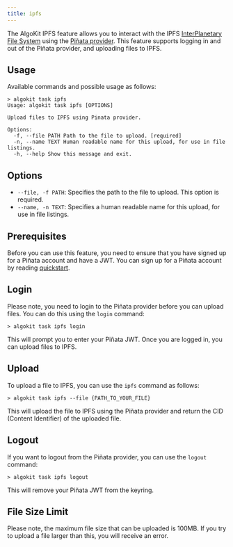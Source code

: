 ```yaml
---
title: ipfs
---
```


The AlgoKit IPFS feature allows you to interact with the IPFS [InterPlanetary File System](https://ipfs.tech/) using the [Piñata provider](https://www.pinata.cloud/). This feature supports logging in and out of the Piñata provider, and uploading files to IPFS.

## Usage

Available commands and possible usage as follows:

```shell showLineNumbers=false frame=none
> algokit task ipfs
Usage: algokit task ipfs [OPTIONS]

Upload files to IPFS using Pinata provider.

Options:
  -f, --file PATH Path to the file to upload. [required]
  -n, --name TEXT Human readable name for this upload, for use in file listings.
  -h, --help Show this message and exit.
```

## Options

- `--file, -f PATH`: Specifies the path to the file to upload. This option is required.
- `--name, -n TEXT`: Specifies a human readable name for this upload, for use in file listings.

## Prerequisites

Before you can use this feature, you need to ensure that you have signed up for a Piñata account and have a JWT. You can sign up for a Piñata account by reading [quickstart](https://docs.pinata.cloud/docs/getting-started).

## Login

Please note, you need to login to the Piñata provider before you can upload files. You can do this using the `login` command:

```shell showLineNumbers=false frame=none
> algokit task ipfs login
```

This will prompt you to enter your Piñata JWT. Once you are logged in, you can upload files to IPFS.

## Upload

To upload a file to IPFS, you can use the `ipfs` command as follows:

```shell showLineNumbers=false frame=none
> algokit task ipfs --file {PATH_TO_YOUR_FILE}
```

This will upload the file to IPFS using the Piñata provider and return the CID (Content Identifier) of the uploaded file.

## Logout

If you want to logout from the Piñata provider, you can use the `logout` command:

```shell showLineNumbers=false frame=none
> algokit task ipfs logout
```

This will remove your Piñata JWT from the keyring.

## File Size Limit

Please note, the maximum file size that can be uploaded is 100MB. If you try to upload a file larger than this, you will receive an error.
